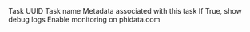<ResponseField name="id" type="str" default="None">
  Task UUID
</ResponseField>
<ResponseField name="name" type="str" default="None">
  Task name
</ResponseField>
<ResponseField name="meta_data" type="dict" default="None">
  Metadata associated with this task
</ResponseField>
<ResponseField name="debug_mode" type="bool" default="False">
  If True, show debug logs
</ResponseField>
<ResponseField name="monitoring" type="bool" default="False">
  Enable monitoring on phidata.com
</ResponseField>
<ResponseField name="conversation_memory" type="ConversationMemory" default="None">
</ResponseField>
<ResponseField name="conversation_message" type="Union" default="None">
</ResponseField>
<ResponseField name="output" type="Any" default="None">
</ResponseField>
<ResponseField name="output_model" type="Union" default="None">
</ResponseField>
<ResponseField name="show_output" type="bool" default="True">
</ResponseField>
